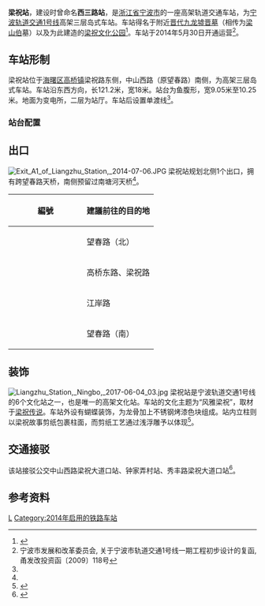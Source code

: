 {{Infobox station
| name = 梁祝站
| eng_name = Liangzhu Station
| linecolour = {{NingboRT color|1|s}}
| symbol_location = 
| symbol = 
| type = [[地铁站|地铁站]]
| image = Liangzhu Station hall, 2014-07-06 02.JPG
| alt = 
| caption = 梁祝站站厅，摄于2014年
| address = [[高桥镇_(宁波市)|高桥镇]]中山西路、梁祝路路口
| borough = [[浙江省|浙江省]][[宁波市|宁波市]][[海曙区|海曙区]]
| country = {{CHN}}
| coordinates = {{coord|format=dms|display=inline,title|Region:CN_Railway_Station}}
| owned = [[宁波市轨道交通集团有限公司|宁波市轨道交通集团]]
| operator = 宁波市轨道交通集团运营分公司
| train_operators = 
| line = {{NingboRT Sign|1|full}}
| distance = 
| platform = 1个[[岛式站台|岛式站台]]
| tracks = 2条
| bus_routes = <!--公交线路-->
| bus_stands = <!--公交站数量-->
| connections = <!--换乘交通-->
| structure = 高架车站
| hall = 高架站厅
| Interchange = 
| elevator = 2部
| exits = 1个
| disabled = <!--无障碍设施-->
| depth = <!--车站埋深-->
| levels = 3层
| architect = 
| architectural_style = 
| colour = {{colorbox|#FFFFFD|border=black}} 白色
| status = 在用
| built = 
| opened = {{NingboRT Dater|year|month|day|line=1}}
| closed = 
| former = 
| passengers = 
| pass_year = 
| pass_rank = 
| station_hours =
| hours = {{NingboRT Station Time|1|东高|0:34|霞高|1:05|高霞|0:05}}
| first = {{NingboRT Time|1东高F|0:34}}<br />{{NingboRT Time|1高霞F|0:05}}
| last = {{NingboRT Time|1霞高L|1:05}}<br />{{NingboRT Time|1高霞L|0:05}}
| adjacent = {{s-rail-start}}
{{s-rail|title=NingboRT}}
{{s-line new|system=NingboRT|line=1|previous=高桥|next=芦港}}
{{s-end}}
| route_map = {{bs-map|inline=1|legend=0
|top=往[[高桥站_(宁波市)|高桥站]]
|map=
uSTRf\uSTRg
uSTR+BSl\uSTR+BSr
uSTR+BSl\uSTR+BSr
uSTR!~uSTRc2\uABZg3!~uSTR
uSTR+1!~uSTR\uSTR!~uSTRc4
uSTRf\uSTRg
|bottom=往[[芦港站|芦港站]]
}}
}}
'''梁祝站'''，建设时曾命名'''西三路站'''，是[[浙江省|浙江省]][[宁波市|宁波市]]的一座高架轨道交通车站，为[[宁波轨道交通|宁波轨道交通]][[宁波轨道交通1号线|1号线]]高架三层岛式车站。车站得名于附近[[晋代|晋代]][[九龙墟晋墓|九龙墟晋墓]]（相传为[[梁祝传说|梁山伯]]墓）以及为此建造的[[梁祝文化公园|梁祝文化公园]]<ref>{{cite web|url=http://fgw.ningbo.gov.cn/art/2009/9/17/art_872_1179526.html|title=宁波轨道交通1号线一期20个车站站名正式确定|publisher=宁波市发展和改革委员会|date=2009-09-17|accessdate=2013-01-13|archive-date=2017-11-10|archive-url=https://web.archive.org/web/20171110061710/http://fgw.ningbo.gov.cn/art/2009/9/17/art_872_1179526.html|dead-url=no}}</ref>。车站于2014年5月30日开通运营<ref name="main">宁波市发展和改革委员会, 关于宁波市轨道交通1号线一期工程初步设计的复函, 甬发改投资函〔2009〕118号</ref>。

== 车站形制 ==
梁祝站位于[[海曙区|海曙区]][[高桥镇_(宁波市)|高桥镇]]梁祝路东侧，中山西路（原望春路）南侧，为高架三层岛式车站。车站沿东西方向，长121.2米，宽18米。站台为鱼腹形，宽9.05米至10.25米。地面为变电所，二层为站厅。车站后设置单渡线<ref name="main"/>。

=== 站台配置 ===
{{RenderStations|system=NingboRT|
{{RailStStart|北}}
{{RailStLine|1|1|dir=l|{{NingboRT Sign|1}} $$高桥$$・{{NingboRT Terminus|1|left}}方向}}
{{RailStPlatform|岛}}
{{RailStLine|2|2|dir=r|{{NingboRT Sign|1}} $$芦港$$・{{NingboRT Terminus|1|right}}方向}}
{{RailStEnd|南}}
}}

== 出口 ==
[[File:Exit_A1_of_Liangzhu_Station,_2014-07-06.JPG|thumb]]
梁祝站规划北侧1个出口，拥有跨望春路天桥，南侧预留过南塘河天桥<ref name="main"/>。
{| class="wikitable"
! width=135px | 編號 !! 建議前往的目的地
|-
| {{NingboRT Exit|A|1}}
| 望春路（北）
|-
| {{NingboRT Exit|A|2}}
| 高桥东路、梁祝路
|-
| {{NingboRT Exit|A|3}}
| 江岸路
|-
| {{NingboRT Exit|A|4}}
| 望春路（南）
|}

== 装饰 ==
[[File:Liangzhu_Station,_Ningbo,_2017-06-04_03.jpg|thumb]]
梁祝站是宁波轨道交通1号线的6个文化站之一，也是唯一的高架文化站。车站的文化主题为“风雅梁祝”，取材于[[梁祝传说|梁祝传说]]。车站外设有蝴蝶装饰，为龙骨加上不锈钢烤漆色块组成。站内立柱则以梁祝故事剪纸包裹柱面，而剪纸工艺通过浅浮雕予以体现<ref>{{cite web|url=http://news.cnnb.com.cn/system/2014/05/13/008061217.shtml|title=宁波轨道交通1号线6个站点文化墙惊艳亮相|publisher=中国宁波网|date=2014-05-13|accessdate=2014-05-13|archive-date=2014-05-14|archive-url=https://web.archive.org/web/20140514023036/http://news.cnnb.com.cn/system/2014/05/13/008061217.shtml|dead-url=yes}}</ref>。

== 交通接驳 ==
该站接驳公交中山西路梁祝大道口站、钟家弄村站、秀丰路梁祝大道口站<ref>{{cite web|url=http://www.nbmetro.com/line_info.php |title=宁波轨道交通车站信息查询 |publisher=宁波市轨道交通集团有限公司 |accessdate=2014-06-02 |deadurl=no|archiveurl=https://web.archive.org/web/20150922060232/http://www.nbmetro.com/line_info.php |archivedate=2015-09-22 }}</ref>。
{{宁波公交线路简单列表|station=钟家弄村（近A2出入口）|238|696}}
{{宁波公交线路简单列表|station=中山西路梁祝大道口（近A2、A4出入口）|微12|微17|115|238|301|302|610|610-1|678|696}}
{{宁波公交线路简单列表|station=秀丰路梁祝大道口（近A3出入口）|62|678}}

== 参考资料 ==
{{commonscat|Liangzhu Station (Ningbo)}}
{{reflist}}

{{宁波轨道交通1号线|L}}

[[Category:海曙区轨道交通车站|L]]
[[Category:2014年启用的铁路车站|Category:2014年启用的铁路车站]]